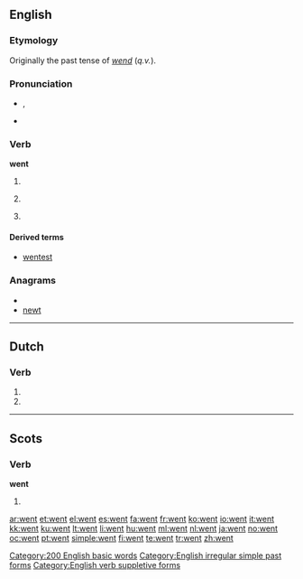 ==English==

{{rank|every|think|life|131|went|back|under|same}}

===Etymology===
Originally the past tense of ''[[wend]]'' (''q.v.'').

===Pronunciation===
* {{IPA|/wεnt/}}, {{SAMPA|/wEnt/}}
*{{audio|en-us-went.ogg|Audio (US)}}
*:{{rhymes|ɛnt}}

===Verb===
'''went'''

# {{simple past of|[[go]]}}
# {{nonstandard}} {{past participle of|[[go]]}}
# {{archaic}} {{past of|[[wend]]}}

====Derived terms====
* [[wentest]] {{i|archaic}}

[[Category:200 English basic words]]
[[Category:English irregular simple past forms]]

===Anagrams===
* {{alphagram|entw}}
* [[newt]]

[[Category:English verb suppletive forms]]

----

==Dutch==
===Verb===
{{infl|nl}}

# {{nl-verb-form|p=23|n=sg|t=pres|m=ind|wennen}}
# {{nl-verb-form|n=pl|m=imp|wennen}}

----

==Scots==

===Verb===
'''went'''

# {{simple past of|tae [[gan#Scots|gan]]|lang=Scots}}

[[ar:went]]
[[et:went]]
[[el:went]]
[[es:went]]
[[fa:went]]
[[fr:went]]
[[ko:went]]
[[io:went]]
[[it:went]]
[[kk:went]]
[[ku:went]]
[[lt:went]]
[[li:went]]
[[hu:went]]
[[ml:went]]
[[nl:went]]
[[ja:went]]
[[no:went]]
[[oc:went]]
[[pt:went]]
[[simple:went]]
[[fi:went]]
[[te:went]]
[[tr:went]]
[[zh:went]]